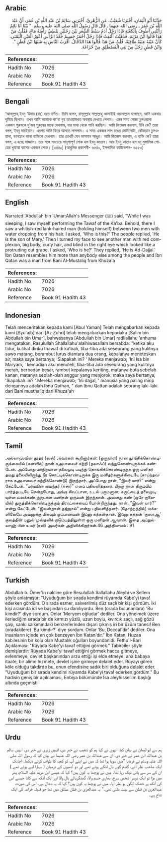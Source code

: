 ## Arabic


<div dir="rtl" lang="ar" style={{fontSize:'larger',backgroundColor:'#f8f9fa',padding:20}}>
حَدَّثَنَا أَبُو الْيَمَانِ، أَخْبَرَنَا شُعَيْبٌ، عَنِ الزُّهْرِيِّ، أَخْبَرَنِي سَالِمُ بْنُ عَبْدِ اللَّهِ بْنِ عُمَرَ، أَنَّ عَبْدَ اللَّهِ بْنَ عُمَرَ ـ رضى الله عنهما ـ قَالَ قَالَ رَسُولُ اللَّهِ صلى الله عليه وسلم ‏ "‏ بَيْنَا أَنَا نَائِمٌ رَأَيْتُنِي أَطُوفُ بِالْكَعْبَةِ فَإِذَا رَجُلٌ آدَمُ سَبْطُ الشَّعَرِ بَيْنَ رَجُلَيْنٍ يَنْطِفُ رَأْسُهُ مَاءً، فَقُلْتُ مَنْ هَذَا قَالُوا ابْنُ مَرْيَمَ‏.‏ فَذَهَبْتُ أَلْتَفِتُ فَإِذَا رَجُلٌ أَحْمَرُ جَسِيمٌ جَعْدُ الرَّأْسِ أَعْوَرُ الْعَيْنِ الْيُمْنَى، كَأَنَّ عَيْنَهُ عِنَبَةٌ طَافِيَةٌ، قُلْتُ مَنْ هَذَا قَالُوا هَذَا الدَّجَّالُ‏.‏ أَقْرَبُ النَّاسِ بِهِ شَبَهًا ابْنُ قَطَنٍ ‏"‏‏.‏ وَابْنُ قَطَنٍ رَجُلٌ مِنْ بَنِي الْمُصْطَلِقِ مِنْ خُزَاعَةَ‏.‏
</div>
<div style={{backgroundColor:'#f8f9fa',padding:20, marginBottom: 10}}><table> <thead> <tr> <th>References:</th> <th></th> </tr> </thead> <tbody><tr><td>Hadith No</td><td>7026</td></tr><tr><td>Arabic No</td><td>7026</td></tr><tr><td>Reference</td><td>Book 91 Hadith 43</td></tr></tbody></table></div>

## Bengali


<div dir="ltr" lang="bn" style={{fontSize:'larger',backgroundColor:'#f8f9fa',padding:20}}>
‘আবদুল্লাহ্ ইবনু ‘উমার (রাঃ) হতে বর্ণিত। তিনি বলেন, রাসূলুল্লাহ সাল্লাল্লাহু আলাইহি ওয়াসাল্লাম বলেছেন, আমি একবার ঘুমিয়ে ছিলাম। তখন আমি আমাকে কা‘বা গৃহ তাওয়াফরত অবস্থায় দেখতে পেলাম। এমন সময় সোজা চুলওয়ালা একজন পুরুষকে দু’জন পুরুষের মাঝে দেখলাম, যার মাথা থেকে পানি ঝরছিল। আমি জিজ্ঞেস করলাম, ইনি কে? তারা বলল, ইবনু মারইয়াম। এরপর আমি ফিরে আসতে লাগলাম। এ সময় একজন লাল রঙের মোটাসোটা, কোঁকড়ান চুলওয়ালা, ডানচোখ কানা ব্যক্তিকে দেখলাম। তার চোখটি যেন ভাসমান আঙুর। আমি জিজ্ঞেস করলাম, এ ব্যক্তি কে? তারা বলল, এ হচ্ছে দাজ্জাল। তার সঙ্গে সবচেয়ে সাদৃশ্যপূর্ণ লোক হল ইবনু কাতান। আর ইবনু কাতান হল বনূ মুস্তালিক গোত্রের খুযাআ বংশের একজন লোক। [৩৪৪০] (আধুনিক প্রকাশনী- ৬৫৪০, ইসলামিক ফাউন্ডেশন- ৬৫৫৩)
</div>
<div style={{backgroundColor:'#f8f9fa',padding:20, marginBottom: 10}}><table> <thead> <tr> <th>References:</th> <th></th> </tr> </thead> <tbody><tr><td>Hadith No</td><td>7026</td></tr><tr><td>Arabic No</td><td>7026</td></tr><tr><td>Reference</td><td>Book 91 Hadith 43</td></tr></tbody></table></div>

## English


<div dir="ltr" lang="en" style={{fontSize:'larger',backgroundColor:'#f8f9fa',padding:20}}>
Narrated 'Abdullah bin 'Umar:Allah's Messenger (ﷺ) said, "While I was sleeping, I saw myself performing the Tawaf of the Ka'ba. Behold, there I saw a whitish-red lank-haired man (holding himself) between two men with water dropping from his hair. I asked, 'Who is this?' The people replied, 'He is the son of Mary.' Then I turned my face to see another man with red complexion, big body, curly hair, and blind in the right eye which looked like a protruding out grape. I asked, 'Who is he?' They replied, 'He is Ad-Dajjal.' Ibn Qatan resembles him more than anybody else among the people and Ibn Qatan was a man from Bani Al-Mustaliq from Khuza'a
</div>
<div style={{backgroundColor:'#f8f9fa',padding:20, marginBottom: 10}}><table> <thead> <tr> <th>References:</th> <th></th> </tr> </thead> <tbody><tr><td>Hadith No</td><td>7026</td></tr><tr><td>Arabic No</td><td>7026</td></tr><tr><td>Reference</td><td>Book 91 Hadith 43</td></tr></tbody></table></div>

## Indonesian


<div dir="ltr" lang="id" style={{fontSize:'larger',backgroundColor:'#f8f9fa',padding:20}}>
Telah menceritakan kepada kami [Abul Yaman] Telah mengabarkan kepada kami [Syu'aib] dari [Az Zuhri] telah mengabarkan kepadaku [Salim bin Abdullah bin Umar], bahwasanya [Abdullah bin Umar] radliallahu 'anhuma mengatakan, Rasulullah Shallallahu'alaihiwasallam bersabda: "ketika aku tidur, kulihat diriku thawaf di ka'bah, tiba-tiba ada seseorang yang kulitnya sawo matang, berambut lurus diantara dua orang, kepalanya meneteskan air, maka saya bertanya; 'Siapakah ini? ' Mereka menjawab; 'Ini Isa bin Maryam, ' kemudian aku menoleh, tiba-tiba ada seseorang yang kulitnya merah, berbadan besar, rambut kepalanya keriting, matanya buta sebelah kanan, matanya seolah-olah anggur yang menjorok, maka saya bertanya; 'Siapakah ini? ' Mereka menjawab; 'Ini dajjal, ' manusia yang paling mirip dengannya adalah Ibnu Qathan, " dan Ibnu Qattan adalah seorang laki-laki dari Bani musthaliq dari Khuza'ah
</div>
<div style={{backgroundColor:'#f8f9fa',padding:20, marginBottom: 10}}><table> <thead> <tr> <th>References:</th> <th></th> </tr> </thead> <tbody><tr><td>Hadith No</td><td>7026</td></tr><tr><td>Arabic No</td><td>7026</td></tr><tr><td>Reference</td><td>Book 91 Hadith 43</td></tr></tbody></table></div>

## Tamil


<div dir="ltr" lang="ta" style={{fontSize:'larger',backgroundColor:'#f8f9fa',padding:20}}>
அல்லாஹ்வின் தூதர் (ஸல்) அவர்கள் கூறினார்கள்: (ஒருநாள்) நான் தூங்கிக்கொண்டிருக்கையில் (கனவில்) நான் கஅபாவைச் சுற்றி (தவாஃப்) வந்துகொண்டிருக்கக் கண்டேன். அப்போது மாநிறமான தலைமுடி படிந்து தொங்கிக்கொண்டிருந்த ஒரு மனிதர் தமது தலையிலிருந்து நீர் சொட்டிக்கொண்டிருக்க இரு மனிதர்களுக்கிடையே (சாய்ந்தவராக கஅபாவைச் சுற்றிக்கொண்டு) இருந்தார். அப்போது நான், “இவர் யார்?” என்று கேட்டேன். “மர்யமின் மைந்தர் (ஈசா)” எனப் பதிலளித்தனர். பிறகு நான் திரும்பிப் பார்த்தபடியே சென்றபோது, அங்கு சிவப்பான, உடல் பருமனான, சுருட்டைத் தலைமுடியுள்ள வலக்கண் குருடான மனிதன் ஒருவன் இருந்தான். அவனது கண் (ஒரே குலையில்) துருத்திக்கொண்டிருக்கும் திராட்சையைப் போன்றிருந்தது. நான், “இவன் யார்?” என்று கேட்டேன். “இவன்தான் தஜ்ஜால்” என்று பதிலளித்தனர். (தோற்றத்தில்) மக்களிலேயே அவனுக்கு மிகவும் ஒப்பானவன் இப்னு கத்தன்தான். இப்னு கத்தன் ‘குஸாஆ’ குலத்தின் பனுல் முஸ்தலிக் குடும்பத்திலுள்ள ஒரு மனிதன் ஆவான். இதை அப்துல்லாஹ் பின் உமர் (ரலி) அவர்கள் அறிவிக்கிறார்கள்.46 அத்தியாயம் : 91
</div>
<div style={{backgroundColor:'#f8f9fa',padding:20, marginBottom: 10}}><table> <thead> <tr> <th>References:</th> <th></th> </tr> </thead> <tbody><tr><td>Hadith No</td><td>7026</td></tr><tr><td>Arabic No</td><td>7026</td></tr><tr><td>Reference</td><td>Book 91 Hadith 43</td></tr></tbody></table></div>

## Turkish


<div dir="ltr" lang="tr" style={{fontSize:'larger',backgroundColor:'#f8f9fa',padding:20}}>
Abdullah b. Ömer'in nakline göre Resulullah Sallallahu Aleyhi ve Sellem şöyle anlatmıştır: "Uyuduğum bir sırada kendimi rüyamda Kabe'yi tava! ederken gördüm. O sırada esmer, salıverilmiş düz saçlı bir kişi gördüm. İki kişi arasında idi ve başından su damlıyordu. Ben (orada bulunanlara) 'Bu kimdir?' diye sordum. Onlar 'Meryem oğludur' dediler. Ona yönelmek üzere ilerlediğim sırada bir de kırmızı yüzlü, uzun boylu, kıvırcık saçlı, sağ gözü şaşı, sanki salkımındaki benzerlerinden dışarı çıkmış iri bir üzüm tanesi! Ben (oradakilere) 'Bu kimdir?' diye sordum. Onlar 'Bu, Deccal'dir' dediler. Ona insanların içinde en çok benzeyen İbn Katan'dır." İbn Katan, Huzaa kabilesinin bir kolu olan Mustalık oğulları boyundanidi. Fethu'l-Bari Açıklaması: "Rüyada Kabe'yi tavaf ettiğini görmek." Tabirciler şöyle demişlerdir: Rüyada Kabe'yi tavaf ettiğini görmek hacca gitmeye, evlenmeye, devlet başkanından arzu ettiği işi elde etmeye, ana babaya itaate, bir alime hizmete, devlet işine girmeye delalet eder. Rüyayı gören köle olduğu takdirde bu, onun efendisine sadık biri olduğuna delalet eder. "Uyuduğum bir sırada kendimi rüyamda Kabe'yi tava! ederken gördüm." Bu hadisin geniş bir açıklaması, Enbiya bölümünde İsa aleyhisseliim başlığı altında geçmişti
</div>
<div style={{backgroundColor:'#f8f9fa',padding:20, marginBottom: 10}}><table> <thead> <tr> <th>References:</th> <th></th> </tr> </thead> <tbody><tr><td>Hadith No</td><td>7026</td></tr><tr><td>Arabic No</td><td>7026</td></tr><tr><td>Reference</td><td>Book 91 Hadith 43</td></tr></tbody></table></div>

## Urdu


<div dir="rtl" lang="ur" style={{fontSize:'larger',backgroundColor:'#f8f9fa',padding:20}}>
ہم سے ابوالیمان نے بیان کیا، انہوں نے کہا ہم کو شعیب نے خبر دی، انہیں زہری نے خبر دی، انہیں سالم بن عبداللہ ابن عمر نے خبر دی، ان سے عبداللہ بن عمر رضی اللہ عنہما نے بیان کیا کہ رسول اللہ صلی اللہ علیہ وسلم نے فرمایا ”میں سویا ہوا تھا کہ میں نے اپنے آپ کو کعبہ کا طواف کرتے دیکھا۔ اچانک ایک صاحب نظر آئے، گندم گوں بال لٹکے ہوئے تھے اور دو آدمیوں کے درمیان ( سہارا لیے ہوئے تھے ) ان کے سر سے پانی ٹپک رہا تھا۔ میں نے پوچھا یہ کون ہیں؟ کہا کہ عیسیٰ ابن مریم علیہ السلام، پھر میں مڑا تو ایک دوسرا شخص سرخ، بھاری جسم والا، گھنگریالے بال والا اور ایک آنکھ سے کانا جیسے اس کی آنکھ پر خشک انگور ہو نظر آیا۔ میں نے پوچھا یہ کون ہیں؟ کہا کہ یہ دجال ہے۔ اس کی صورت عبدالعزیٰ بن قطن سے بہت ملتی تھی۔“ یہ عبدالعزیٰ بن قطن مطلق میں تھا جو قبیلہ خزاعہ کی ایک شاخ ہے۔
</div>
<div style={{backgroundColor:'#f8f9fa',padding:20, marginBottom: 10}}><table> <thead> <tr> <th>References:</th> <th></th> </tr> </thead> <tbody><tr><td>Hadith No</td><td>7026</td></tr><tr><td>Arabic No</td><td>7026</td></tr><tr><td>Reference</td><td>Book 91 Hadith 43</td></tr></tbody></table></div>